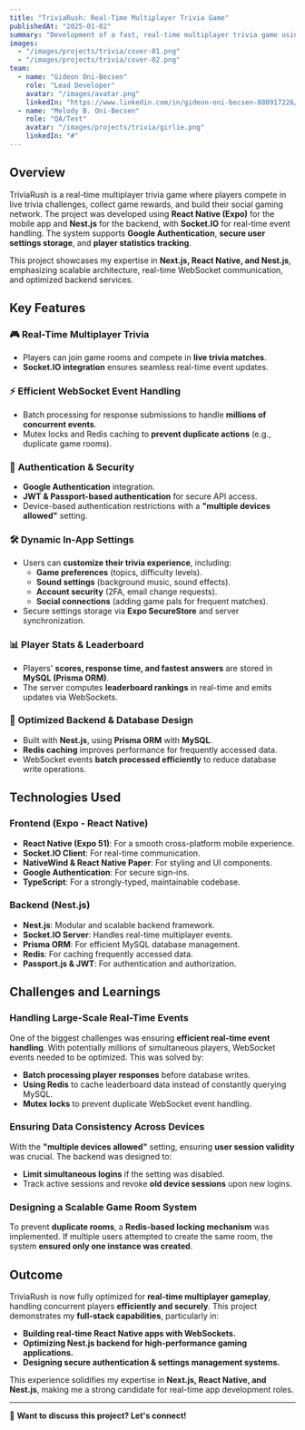 ```yaml
---
title: "TriviaRush: Real-Time Multiplayer Trivia Game"
publishedAt: "2025-01-02"
summary: "Development of a fast, real-time multiplayer trivia game using Expo (React Native) for the frontend and Nest.js for the backend, with seamless Socket.IO integration for real-time gameplay."
images:
  - "/images/projects/trivia/cover-01.png"
  - "/images/projects/trivia/cover-02.png"
team:
  - name: "Gideon Oni-Becsen"
    role: "Lead Developer"
    avatar: "/images/avatar.png"
    linkedIn: "https://www.linkedin.com/in/gideon-oni-becsen-880917226/"
  - name: "Melody B. Oni-Becsen"
    role: "QA/Test"
    avatar: "/images/projects/trivia/girlie.png"
    linkedIn: "#"
---
```


## Overview

TriviaRush is a real-time multiplayer trivia game where players compete in live trivia challenges, collect game rewards, and build their social gaming network. The project was developed using **React Native (Expo)** for the mobile app and **Nest.js** for the backend, with **Socket.IO** for real-time event handling. The system supports **Google Authentication**, **secure user settings storage**, and **player statistics tracking**.

This project showcases my expertise in **Next.js, React Native, and Nest.js**, emphasizing scalable architecture, real-time WebSocket communication, and optimized backend services.

## Key Features

### 🎮 **Real-Time Multiplayer Trivia**
- Players can join game rooms and compete in **live trivia matches**.
- **Socket.IO integration** ensures seamless real-time event updates.

### ⚡ **Efficient WebSocket Event Handling**
- Batch processing for response submissions to handle **millions of concurrent events**.
- Mutex locks and Redis caching to **prevent duplicate actions** (e.g., duplicate game rooms).

### 🔐 **Authentication & Security**
- **Google Authentication** integration.
- **JWT & Passport-based authentication** for secure API access.
- Device-based authentication restrictions with a **"multiple devices allowed"** setting.

### 🛠 **Dynamic In-App Settings**
- Users can **customize their trivia experience**, including:
  - **Game preferences** (topics, difficulty levels).
  - **Sound settings** (background music, sound effects).
  - **Account security** (2FA, email change requests).
  - **Social connections** (adding game pals for frequent matches).
- Secure settings storage via **Expo SecureStore** and server synchronization.

### 📊 **Player Stats & Leaderboard**
- Players' **scores, response time, and fastest answers** are stored in **MySQL (Prisma ORM)**.
- The server computes **leaderboard rankings** in real-time and emits updates via WebSockets.

### 🚀 **Optimized Backend & Database Design**
- Built with **Nest.js**, using **Prisma ORM** with **MySQL**.
- **Redis caching** improves performance for frequently accessed data.
- WebSocket events **batch processed efficiently** to reduce database write operations.

## Technologies Used

### **Frontend (Expo - React Native)**
- **React Native (Expo 51)**: For a smooth cross-platform mobile experience.
- **Socket.IO Client**: For real-time communication.
- **NativeWind & React Native Paper**: For styling and UI components.
- **Google Authentication**: For secure sign-ins.
- **TypeScript**: For a strongly-typed, maintainable codebase.

### **Backend (Nest.js)**
- **Nest.js**: Modular and scalable backend framework.
- **Socket.IO Server**: Handles real-time multiplayer events.
- **Prisma ORM**: For efficient MySQL database management.
- **Redis**: For caching frequently accessed data.
- **Passport.js & JWT**: For authentication and authorization.

## Challenges and Learnings

### **Handling Large-Scale Real-Time Events**
One of the biggest challenges was ensuring **efficient real-time event handling**. With potentially millions of simultaneous players, WebSocket events needed to be optimized. This was solved by:
- **Batch processing player responses** before database writes.
- **Using Redis** to cache leaderboard data instead of constantly querying MySQL.
- **Mutex locks** to prevent duplicate WebSocket event handling.

### **Ensuring Data Consistency Across Devices**
With the **"multiple devices allowed"** setting, ensuring **user session validity** was crucial. The backend was designed to:
- **Limit simultaneous logins** if the setting was disabled.
- Track active sessions and revoke **old device sessions** upon new logins.

### **Designing a Scalable Game Room System**
To prevent **duplicate rooms**, a **Redis-based locking mechanism** was implemented. If multiple users attempted to create the same room, the system **ensured only one instance was created**.

## Outcome

TriviaRush is now fully optimized for **real-time multiplayer gameplay**, handling concurrent players **efficiently and securely**. This project demonstrates my **full-stack capabilities**, particularly in:
- **Building real-time React Native apps with WebSockets.**
- **Optimizing Nest.js backend for high-performance gaming applications.**
- **Designing secure authentication & settings management systems.**

This experience solidifies my expertise in **Next.js, React Native, and Nest.js**, making me a strong candidate for real-time app development roles.

---

🚀 **Want to discuss this project? Let's connect!**  
